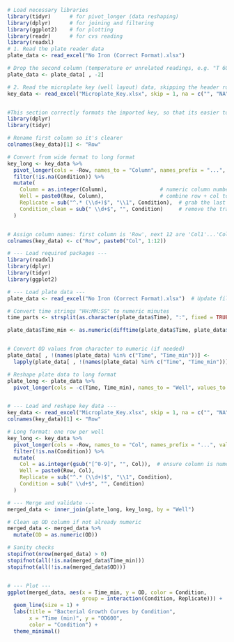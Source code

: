 ```{r}
# Load necessary libraries
library(tidyr)      # for pivot_longer (data reshaping)
library(dplyr)      # for joining and filtering
library(ggplot2)    # for plotting
library(readr)      # for cvs reading
library(readxl)
# 1. Read the plate reader data
plate_data <- read_excel("No Iron (Correct Format).xlsx") 

# Drop the second column (temperature or unrelated readings, e.g. "T 600") if present
plate_data <- plate_data[ , -2]

# 2. Read the microplate key (well layout) data, skipping the header row of column numbers
key_data <- read_excel("Microplate_Key.xlsx", skip = 1, na = c("", "NA"))


#This section correctly formats the imported key, so that its easier to read downstream.
library(dplyr)
library(tidyr)

# Rename first column so it's clearer
colnames(key_data)[1] <- "Row"

# Convert from wide format to long format
key_long <- key_data %>%
  pivot_longer(cols = -Row, names_to = "Column", names_prefix = "...", values_to = "Condition") %>%
  filter(!is.na(Condition)) %>%
  mutate(
    Column = as.integer(Column),                 # numeric column number
    Well = paste0(Row, Column),                  # combine row + col to make Well name
    Replicate = sub("^.* (\\d+)$", "\\1", Condition),  # grab the last number as replicate
    Condition_clean = sub(" \\d+$", "", Condition)     # remove the trailing replicate from condition
  )


# Assign column names: first column is 'Row', next 12 are 'Col1'...'Col12'
colnames(key_data) <- c("Row", paste0("Col", 1:12))

```

```{r}
# --- Load required packages ---
library(readxl)
library(dplyr)
library(tidyr)
library(ggplot2)

# --- Load plate data ---
plate_data <- read_excel("No Iron (Correct Format).xlsx")  # Update filename if different

# Convert time strings "HH:MM:SS" to numeric minutes
time_parts <- strsplit(as.character(plate_data$Time), ":", fixed = TRUE)

plate_data$Time_min <- as.numeric(difftime(plate_data$Time, plate_data$Time[1], units = "mins"))


# Convert OD values from character to numeric (if needed)
plate_data[ , !(names(plate_data) %in% c("Time", "Time_min"))] <- 
  lapply(plate_data[ , !(names(plate_data) %in% c("Time", "Time_min"))], as.numeric)

# Reshape plate data to long format
plate_long <- plate_data %>%
  pivot_longer(cols = -c(Time, Time_min), names_to = "Well", values_to = "OD")


# --- Load and reshape key data ---
key_data <- read_excel("Microplate_Key.xlsx", skip = 1, na = c("", "NA"))
colnames(key_data)[1] <- "Row"

# Long format: one row per well
key_long <- key_data %>%
  pivot_longer(cols = -Row, names_to = "Col", names_prefix = "...", values_to = "Condition") %>%
  filter(!is.na(Condition)) %>%
  mutate(
    Col = as.integer(gsub("[^0-9]", "", Col)),  # ensure column is numeric
    Well = paste0(Row, Col),
    Replicate = sub("^.* (\\d+)$", "\\1", Condition),
    Condition = sub(" \\d+$", "", Condition)
  )

# --- Merge and validate ---
merged_data <- inner_join(plate_long, key_long, by = "Well")

# Clean up OD column if not already numeric
merged_data <- merged_data %>%
  mutate(OD = as.numeric(OD))

# Sanity checks
stopifnot(nrow(merged_data) > 0)
stopifnot(all(!is.na(merged_data$Time_min)))
stopifnot(all(!is.na(merged_data$OD)))


# --- Plot ---
ggplot(merged_data, aes(x = Time_min, y = OD, color = Condition,
                        group = interaction(Condition, Replicate))) +
  geom_line(size = 1) +
  labs(title = "Bacterial Growth Curves by Condition",
       x = "Time (min)", y = "OD600",
       color = "Condition") +
  theme_minimal()

```

